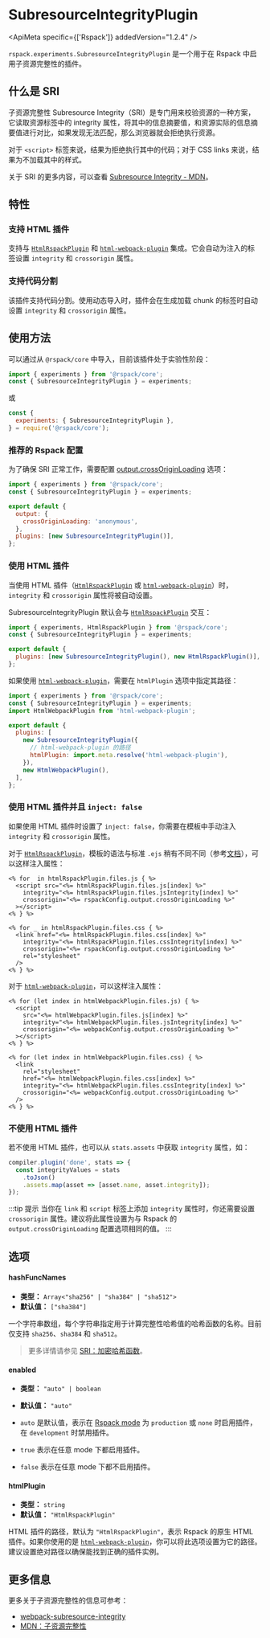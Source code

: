 
# SubresourceIntegrityPlugin

<ApiMeta specific={['Rspack']} addedVersion="1.2.4" />

`rspack.experiments.SubresourceIntegrityPlugin` 是一个用于在 Rspack 中启用子资源完整性的插件。

## 什么是 SRI

子资源完整性 Subresource Integrity（SRI）是专门用来校验资源的一种方案，它读取资源标签中的 integrity 属性，将其中的信息摘要值，和资源实际的信息摘要值进行对比，如果发现无法匹配，那么浏览器就会拒绝执行资源。

对于 `<script>` 标签来说，结果为拒绝执行其中的代码；对于 CSS links 来说，结果为不加载其中的样式。

关于 SRI 的更多内容，可以查看 [Subresource Integrity - MDN](https://developer.mozilla.org/zh-CN/docs/Web/Security/Subresource_Integrity)。

## 特性

### 支持 HTML 插件

支持与 [`HtmlRspackPlugin`](/plugins/rspack/html-rspack-plugin) 和 [`html-webpack-plugin`](https://github.com/jantimon/html-webpack-plugin) 集成。它会自动为注入的标签设置 `integrity` 和 `crossorigin` 属性。

### 支持代码分割

该插件支持代码分割。使用动态导入时，插件会在生成加载 chunk 的标签时自动设置 `integrity` 和 `crossorigin` 属性。

## 使用方法

可以通过从 `@rspack/core` 中导入，目前该插件处于实验性阶段：

```js title="rspack.config.mjs"
import { experiments } from '@rspack/core';
const { SubresourceIntegrityPlugin } = experiments;
```

或

```js title="rspack.config.cjs"
const {
  experiments: { SubresourceIntegrityPlugin },
} = require('@rspack/core');
```

### 推荐的 Rspack 配置

为了确保 SRI 正常工作，需要配置 [output.crossOriginLoading](/config/output#outputcrossoriginloading) 选项：

```js title="rspack.config.mjs"
import { experiments } from '@rspack/core';
const { SubresourceIntegrityPlugin } = experiments;

export default {
  output: {
    crossOriginLoading: 'anonymous',
  },
  plugins: [new SubresourceIntegrityPlugin()],
};
```

### 使用 HTML 插件

当使用 HTML 插件（[`HtmlRspackPlugin`](/plugins/rspack/html-rspack-plugin.mdx) 或 [`html-webpack-plugin`](https://github.com/jantimon/html-webpack-plugin)）时，`integrity` 和 `crossorigin` 属性将被自动设置。

SubresourceIntegrityPlugin 默认会与 [`HtmlRspackPlugin`](/plugins/rspack/html-rspack-plugin.mdx) 交互：

```js title="rspack.config.mjs"
import { experiments, HtmlRspackPlugin } from '@rspack/core';
const { SubresourceIntegrityPlugin } = experiments;

export default {
  plugins: [new SubresourceIntegrityPlugin(), new HtmlRspackPlugin()],
};
```

如果使用 [`html-webpack-plugin`](https://github.com/jantimon/html-webpack-plugin)，需要在 `htmlPlugin` 选项中指定其路径：

```js title="rspack.config.mjs"
import { experiments } from '@rspack/core';
const { SubresourceIntegrityPlugin } = experiments;
import HtmlWebpackPlugin from 'html-webpack-plugin';

export default {
  plugins: [
    new SubresourceIntegrityPlugin({
      // html-webpack-plugin 的路径
      htmlPlugin: import.meta.resolve('html-webpack-plugin'),
    }),
    new HtmlWebpackPlugin(),
  ],
};
```

### 使用 HTML 插件并且 `inject: false`

如果使用 HTML 插件时设置了 `inject: false`，你需要在模板中手动注入 `integrity` 和 `crossorigin` 属性。

对于 [`HtmlRspackPlugin`](/plugins/rspack/html-rspack-plugin.mdx)，模板的语法与标准 `.ejs` 稍有不同不同（参考[文档](/plugins/rspack/html-rspack-plugin#supported-ejs-syntax)），可以这样注入属性：

```ejs title="index.ejs"
<% for  in htmlRspackPlugin.files.js { %>
  <script src="<%= htmlRspackPlugin.files.js[index] %>"
    integrity="<%= htmlRspackPlugin.files.jsIntegrity[index] %>"
    crossorigin="<%= rspackConfig.output.crossOriginLoading %>"
  ></script>
<% } %>

<% for _ in htmlRspackPlugin.files.css { %>
  <link href="<%= htmlRspackPlugin.files.css[index] %>"
    integrity="<%= htmlRspackPlugin.files.cssIntegrity[index] %>"
    crossorigin="<%= rspackConfig.output.crossOriginLoading %>"
    rel="stylesheet"
  />
<% } %>
```

对于 [`html-webpack-plugin`](https://github.com/jantimon/html-webpack-plugin)，可以这样注入属性：

```ejs title="index.ejs"
<% for (let index in htmlWebpackPlugin.files.js) { %>
  <script
    src="<%= htmlWebpackPlugin.files.js[index] %>"
    integrity="<%= htmlWebpackPlugin.files.jsIntegrity[index] %>"
    crossorigin="<%= webpackConfig.output.crossOriginLoading %>"
  ></script>
<% } %>

<% for (let index in htmlWebpackPlugin.files.css) { %>
  <link
    rel="stylesheet"
    href="<%= htmlWebpackPlugin.files.css[index] %>"
    integrity="<%= htmlWebpackPlugin.files.cssIntegrity[index] %>"
    crossorigin="<%= webpackConfig.output.crossOriginLoading %>"
  />
<% } %>
```

### 不使用 HTML 插件

若不使用 HTML 插件，也可以从 `stats.assets` 中获取 `integrity` 属性，如：

```js
compiler.plugin('done', stats => {
  const integrityValues = stats
    .toJson()
    .assets.map(asset => [asset.name, asset.integrity]);
});
```

:::tip 提示
当你在 `link` 和 `script` 标签上添加 `integrity` 属性时，你还需要设置 `crossorigin` 属性。建议将此属性设置为与 Rspack 的 `output.crossOriginLoading` 配置选项相同的值。
:::

## 选项

#### hashFuncNames

- **类型：** `Array<"sha256" | "sha384" | "sha512">`
- **默认值：** `["sha384"]`

一个字符串数组，每个字符串指定用于计算完整性哈希值的哈希函数的名称。目前仅支持 `sha256`、`sha384` 和 `sha512`。

> 更多详情请参见 [SRI：加密哈希函数](http://www.w3.org/TR/SRI/#cryptographic-hash-functions)。

#### enabled

- **类型：** `"auto" | boolean`
- **默认值：** `"auto"`

- `auto` 是默认值，表示在 [Rspack mode](/config/mode) 为 `production` 或 `none` 时启用插件，在 `development` 时禁用插件。
- `true` 表示在任意 mode 下都启用插件。
- `false` 表示在任意 mode 下都不启用插件。

#### htmlPlugin

- **类型：** `string`
- **默认值：** `"HtmlRspackPlugin"`

HTML 插件的路径，默认为 `"HtmlRspackPlugin"`，表示 Rspack 的原生 HTML 插件。如果你使用的是 [`html-webpack-plugin`](https://github.com/jantimon/html-webpack-plugin)，你可以将此选项设置为它的路径。建议设置绝对路径以确保能找到正确的插件实例。

## 更多信息

更多关于子资源完整性的信息可参考：

- [webpack-subresource-integrity](https://github.com/waysact/webpack-subresource-integrity/blob/main/webpack-subresource-integrity/README.md)
- [MDN：子资源完整性](https://developer.mozilla.org/en-US/docs/Web/Security/Subresource_Integrity)
